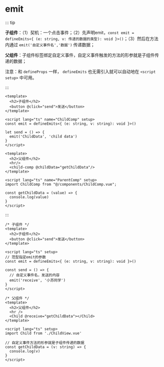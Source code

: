 # emit

::: tip

**子组件**：（1）契机：一个点击事件；（2）先声明emit，`const emit = defineEmits<{ (e: string, v: 传递的数据的类型): void }>()`；（3）然后在方法内通过 `emit('自定义事件名','数据')` 传递数据；

**父组件**：子组件标签绑定自定义事件，自定义事件触发的方法的形参就是子组件传递的数据；

注意：和 `defineProps` 一样， `defineEmits` 也无需引入就可以自动地在 `<script setup>` 中可用。

:::



```vue [子组件]
<template>
  <h2>子组件</h2>
  <button @click="send">发送</button>
</template>

<script lang="ts" name="ChildComp" setup>
const emit = defineEmits<{ (e: string, v: string): void }>()

let send = () => {
  emit('ChildData', 'child data')
}
</script>
```

```vue [父组件]
<template>
  <h2>父组件</h2>
  <hr/>
  <child-comp @childData="getChildData"/>
</template>

<script lang="ts" name="ParentComp" setup>
import ChildComp from "@/components/ChildComp.vue";

const getChildData = (value) => {
  console.log(value)
}
</script>
```

:::

```vue
/* 子组件 */
<template>
  <h2>子组件</h2>
  <button @click="send">发送</button>
</template>

<script lang="ts" setup>
// 范型指定emit的参数
const emit = defineEmits<{ (e: string, v: string): void }>()

const send = () => {
  // 自定义事件名，发送的内容
  emit('receive', '小苏同学')
}
</script>

/* 父组件 */
<template>
  <h2>父组件</h2>
  <hr />
  <Child @receive="getChildData"></Child>
</template>

<script lang="ts" setup>
import Child from './ChildView.vue'

// 自定义事件方法的形参就是子组件传递的数据
const getChildData = (v: string) => {
  console.log(v)
}
</script>
```
